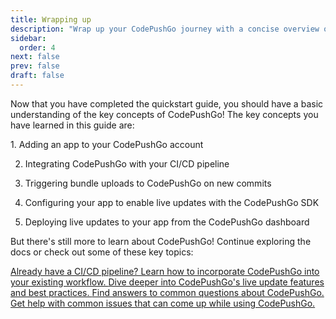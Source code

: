 ```yaml
---
title: Wrapping up
description: "Wrap up your CodePushGo journey with a concise overview of key concepts and next steps, ensuring a solid foundation for future exploration and mastery."
sidebar:
  order: 4
next: false
prev: false
draft: false
---
```



Now that you have completed the quickstart guide, you should have a basic understanding of the key concepts of CodePushGo! The key concepts you have learned in this guide are:

<Steps>
1. Adding an app to your CodePushGo account

2. Integrating CodePushGo with your CI/CD pipeline 

3. Triggering bundle uploads to CodePushGo on new commits

4. Configuring your app to enable live updates with the CodePushGo SDK

5. Deploying live updates to your app from the CodePushGo dashboard
</Steps>

But there's still more to learn about CodePushGo! Continue exploring the docs or check out some of these key topics:

<CardGrid stagger>
  <a href="/docs/getting-started/cicd-integration/">
    <Card title="CI/CD Integration" icon="gitlab">
      Already have a CI/CD pipeline? Learn how to incorporate CodePushGo into your existing workflow.
    </Card>
  </a>

  <a href="/docs/live-updates/">
    <Card title="Live Updates" icon="cloud-download">
      Dive deeper into CodePushGo's live update features and best practices.
    </Card>
  </a>

  <a href="/docs/faq/">  
    <Card title="FAQ" icon="open-book">
      Find answers to common questions about CodePushGo.
    </Card>
  </a>

  <a href="/docs/getting-started/troubleshooting/">
    <Card title="Troubleshooting" icon="error">
      Get help with common issues that can come up while using CodePushGo.
    </Card>
  </a>
</CardGrid>
